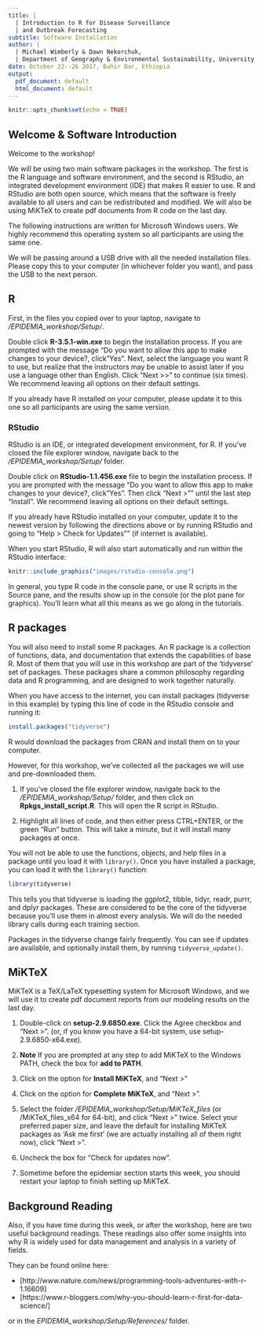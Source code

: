 ```yaml
---
title: |
  | Introduction to R for Disease Surveillance 
  | and Outbreak Forecasting
subtitle: Software Installation
author: |
  | Michael Wimberly & Dawn Nekorchuk,
  | Department of Geography & Environmental Sustainability, University of Oklahoma
date: October 22--26 2017, Bahir Dar, Ethiopia
output:
  pdf_document: default
  html_document: default
---
```


\pagenumbering{gobble}

```r
knitr::opts_chunk$set(echo = TRUE)
```

## Welcome & Software Introduction

Welcome to the workshop! 

We will be using two main software packages in the workshop. The first is the R language and software environment, and the second is RStudio, an integrated development environment (IDE) that makes R easier to use. R and RStudio are both open source, which means that the software is freely available to all users and can be redistributed and modified. We will also be using MiKTeX to create pdf documents from R code on the last day.

The following instructions are written for Microsoft Windows users. We highly recommend this operating system so all participants are using the same one.

We will be passing around a USB drive with all the needed installation files. Please copy this to your computer (in whichever folder you want), and pass the USB to the next person. 


## R

First, in the files you copied over to your laptop, navigate to */EPIDEMIA_workshop/Setup/*.  

Double click **R-3.5.1-win.exe** to begin the installation process. If you are prompted with the message "Do you want to allow this app to make changes to your device?, click "Yes". Next, select the language you want R to use, but realize that the instructors may be unable to assist later if you use a language other than English. Click "Next >>" to continue (six times). We recommend leaving all options on their default settings.

If you already have R installed on your computer, please update it to this one so all participants are using the same version.

### RStudio

RStudio is an IDE, or integrated development environment, for R. If you've closed the file explorer window, navigate back to the */EPIDEMIA_workshop/Setup/* folder.   

Double click on **RStudio-1.1.456.exe** file to begin the installation process. If you are prompted with the message "Do you want to allow this app to make changes to your device?, click "Yes". Then click "Next >"" until the last step "Install". We recommend leaving all options on their default settings.

If you already have RStudio installed on your computer, update it to the newest version by following the directions above or by running RStudio and going to "Help > Check for Updates"" (if internet is available).

When you start RStudio, R will also start automatically and run within the RStudio interface:

```r
knitr::include_graphics("images/rstudio-console.png")
```

In general, you type R code in the console pane, or use R scripts in the Source pane, and the results show up in the console (or the plot pane for graphics). You'll learn what all this means as we go along in the tutorials.

## R packages

You will also need to install some R packages. An R package is a collection of functions, data, and documentation that extends the capabilities of base R. Most of them that you will use in this workshop are part of the 'tidyverse' set of packages. These packages share a common philosophy regarding data and R programming, and are designed to work together naturally.

When you have access to the internet, you can install packages (tidyverse in this example) by typing this line of code in the RStudio console and running it:

```r
install.packages("tidyverse")
```

R would download the packages from CRAN and install them on to your computer. 

However, for this workshop, we've collected all the packages we will use and pre-downloaded them.  

1. If you've closed the file explorer window, navigate back to the */EPIDEMIA_workshop/Setup/* folder, and then click on **Rpkgs_install_script.R**. This will open the R script in RStudio. 

1. Highlight all lines of code, and then either press CTRL+ENTER, or the green "Run" button. This will take a minute, but it will install many packages at once. 

You will not be able to use the functions, objects, and help files in a package until you load it with `library()`. Once you have installed a package, you can load it with the `library()` function:

```r
library(tidyverse)
```

This tells you that tidyverse is loading the ggplot2, tibble, tidyr, readr, purrr, and dplyr packages. These are considered to be the core of the tidyverse because you'll use them in almost every analysis. We will do the needed library calls during each training section.

Packages in the tidyverse change fairly frequently. You can see if updates are available, and optionally install them, by running `tidyverse_update()`.


## MiKTeX

MiKTeX is a TeX/LaTeX typesetting system for Microsoft Windows, and we will use it to create pdf document reports from our modeling results on the last day. 

1. Double-click on **setup-2.9.6850.exe**. Click the Agree checkbox and "Next >". 
(or, if you know you have a 64-bit system, use setup-2.9.6850-x64.exe).

1. **Note** If you are prompted at any step to add MiKTeX to the Windows PATH, check the box for **add to PATH**. 

1. Click on the option for **Install MiKTeX**, and "Next >"

1. Click on the option for **Complete MiKTeX**, and "Next >".

1. Select the folder */EPIDEMIA_workshop/Setup/MiKTeX_files* (or /MiKTeX_files_x64 for 64-bit), and click "Next >" twice. Select your preferred paper size, and leave the default for installing MiKTeX packages as 'Ask me first' (we are actually installing all of them right now), click "Next >". 

1. Uncheck the box for "Check for updates now". 

1. Sometime before the epidemiar section starts this week, you should restart your laptop to finish setting up MiKTeX. 


## Background Reading

Also, if you have time during this week, or after the workshop, here are two useful background readings. These readings also offer some insights into why R is widely used for data management and analysis in a variety of fields. 

They can be found online here:

* [http://www.nature.com/news/programming-tools-adventures-with-r-1.16609]
* [https://www.r-bloggers.com/why-you-should-learn-r-first-for-data-science/]

or in the *EPIDEMIA_workshop/Setup/References/* folder.  


